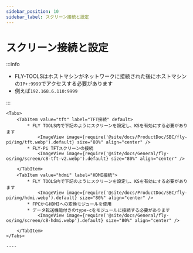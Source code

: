 ```yaml
---
sidebar_position: 10
sidebar_label: スクリーン接続と設定
---
```







# スクリーン接続と設定

:::info

* FLY-TOOLSはホストマシンがネットワークに接続された後にホストマシンの`IP+:9999`でアクセスする必要があります
* 例えば`192.168.6.110:9999`

:::

    <Tabs>
        <TabItem value="tft" label="TFT接続" default>
            * FLY TOOLS内で下記のようにスクリーンを設定し、KSを有効にする必要があります
                <ImageView image={require('@site/docs/ProductDoc/SBC/fly-pi/img/tft.webp').default} size="80%" align="center" />
            * FLY-Pi TFTスクリーンの接続
                <ImageView image={require('@site/docs/General/fly-os/img/screen/c8-tft-v2.webp').default} size="80%" align="center" />

        </TabItem>
        <TabItem value="hdmi" label="HDMI接続">
            * FLY TOOLS内で下記のようにスクリーンを設定し、KSを有効にする必要があります
                <ImageView image={require('@site/docs/ProductDoc/SBC/fly-pi/img/hdmi.webp').default} size="80%" align="center" />               
            * FPCからHDMIへの変換モジュールを使用
            * データ転送機能付きのtype-cをモジュールに接続する必要があります
                <ImageView image={require('@site/docs/General/fly-os/img/screen/c8-hdmi.webp').default} size="80%" align="center" />

        </TabItem>
    </Tabs>

    ----